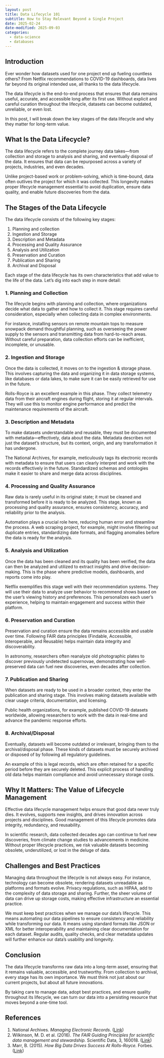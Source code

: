 ```yaml
---
layout: post
title: Data Lifecycle 101
subtitle: How to Stay Relevant Beyond a Single Project
date: 2025-02-24
date-modified: 2025-09-03
categories:
  - data-science
  - databases
---
```


## Introduction

Ever wonder how datasets used for one project end up fueling countless others?
From Netflix recommendations to COVID-19 dashboards, data lives far beyond its
original intended use, all thanks to the data lifecycle.

The data lifecycle is the end-to-end process that ensures that data remains
useful, accurate, and accessible long after its first use. Without explicit and
careful curation throughout the lifecycle, datasets can become outdated,
unreliable, or even lost.

In this post, I will break down the key stages of the data lifecycle and why
they matter for long-term value.

## What Is the Data Lifecycle?

The data lifecycle refers to the complete journey data takes—from collection
and storage to analysis and sharing, and eventually disposal of the data. It
ensures that data can be repurposed across a variety of projects, industries,
and even decades.

Unlike project-based work or problem-solving, which is time-bound, data often
outlives the project for which it was collected. This longevity makes proper
lifecycle management essential to avoid duplication, ensure data quality, and
enable future discoveries from the data.

## The Stages of the Data Lifecycle

The data lifecycle consists of the following key stages:

1. Planning and collection
2. Ingestion and Storage
3. Description and Metadata
4. Processing and Quality Assurance
5. Analysis and Utilization
6. Preservation and Curation
7. Publication and Sharing
8. Archival and Disposal

Each stage of the data lifecycle has its own characteristics that add value to
the life of the data. Let's dig into each step in more detail:

### 1. Planning and Collection

The lifecycle begins with planning and collection, where organizations decide
what data to gather and how to collect it. This stage requires careful
consideration, especially when collecting data in complex environments.

For instance, installing sensors on remote mountain tops to measure snowpack
demand thoughtful planning, such as overseeing the power supply to the sensors
and transmitting data from hard-to-reach areas. Without careful preparation,
data collection efforts can be inefficient, incomplete, or unusable.

### 2. Ingestion and Storage

Once the data is collected, it moves on to the ingestion & storage phase. This
involves capturing the data and organizing it in data storage systems, like
databases or data lakes, to make sure it can be easily retrieved for use in the
future.

Rolls-Royce is an excellent example in this phase. They collect telemetry data
from their aircraft engines during flight, storing it at regular intervals.
They will use this to monitor engine performance and predict the maintenance
requirements of the aircraft.

### 3. Description and Metadata

To make datasets understandable and reusable, they must be documented with
metadata—effectively, data about the data. Metadata describes not just the
dataset's structure, but its context, origin, and any transformation it has
undergone.

The National Archives, for example, meticulously tags its electronic records
with metadata to ensure that users can clearly interpret and work with the
records effectively in the future. Standardized schemas and ontologies make it
easier to share and merge data across disciplines.

### 4. Processing and Quality Assurance

Raw data is rarely useful in its original state; it must be cleaned and
transformed before it is ready to be analyzed. This stage, known as processing
and quality assurance, ensures consistency, accuracy, and reliability prior to
the analysis.

Automation plays a crucial role here, reducing human error and streamline the
process. A web scraping project, for example, might involve filtering out
duplicate entries, standardizing date formats, and flagging anomalies before
the data is ready for the analysis.

### 5. Analysis and Utilization

Once the data has been cleaned and its quality has been verified, the data can
then be analyzed and utilized to extract insights and drive decision-making.
This is the phase where predictive models, dashboards, and reports come into
play.

Netflix exemplifies this stage well with their recommendation systems. They
will use their data to analyze user behavior to recommend shows based on the
user's viewing history and preferences. This personalizes each user's
experience, helping to maintain engagement and success within their platform.

### 6. Preservation and Curation

Preservation and curation ensure the data remains accessible and usable over
time. Following FAIR data principles (Findable, Accessible, Interoperable, and
Reusable) helps maintain data integrity and discoverability.

In astronomy, researchers often reanalyze old photographic plates to discover
previously undetected supernovae, demonstrating how well-preserved data can
fuel new discoveries, even decades after collection.

### 7. Publication and Sharing

When datasets are ready to be used in a broader context, they enter the
publication and sharing stage. This involves making datasets available with
clear usage criteria, documentation, and licensing.

Public health organizations, for example, published COVID-19 datasets
worldwide, allowing researchers to work with the data in real-time and advance
the pandemic response efforts.

### 8. Archival/Disposal

Eventually, datasets will become outdated or irrelevant, bringing them to the
archival/disposal phase. These kinds of datasets must be securely archived or
disposed of by following all regulatory guidelines.

An example of this is legal records, which are often retained for a specific
period before they are securely deleted. This explicit process of handling old
data helps maintain compliance and avoid unnecessary storage costs.

## Why It Matters: The Value of Lifecycle Management

Effective data lifecycle management helps ensure that good data never truly
dies. It evolves, supports new insights, and drives innovation across projects
and disciplines. Good management of this lifecycle promotes data integrity,
redundancy, and reusability.

In scientific research, data collected decades ago can continue to fuel new
discoveries, from climate change studies to advancements in medicine. Without
proper lifecycle practices, we risk valuable datasets becoming obsolete,
underutilized, or lost in the deluge of data.

## Challenges and Best Practices

Managing data throughout the lifecycle is not always easy. For instance,
technology can become obsolete, rendering datasets unreadable as platforms and
formats evolve. Privacy regulations, such as HIPAA, add to the complexity of
data storage and sharing. Further, the sheer volume of data can drive up
storage costs, making effective infrastructure an essential practice.

We must keep best practices when we manage our data's lifecycle. This means
automating our data pipelines to ensure consistency and reliability while
transforming our data. It means using standard formats like JSON or XML for
better interoperability and maintaining clear documentation for each dataset.
Regular audits, quality checks, and clear metadata updates will further enhance
our data's usability and longevity.

## Conclusion

The data lifecycle transforms raw data into a long-term asset, ensuring that it
remains valuable, accessible, and trustworthy. From collection to archival,
every stage has its own importance. We must think not just about our current
projects, but about all future innovations.

By taking care to manage data, adopt best practices, and ensure quality
throughout its lifecycle, we can turn our data into a persisting resource that
moves beyond a one-time tool.

## References

1. National Archives. *Managing Electronic Records*. ([Link][1])
2. Wilkinson, M. D. et al. (2016). *The FAIR Guiding Principles for scientific data management and stewardship.* Scientific Data, 3, 160018. ([Link][2])
3. Marr, B. (2015). *How Big Data Drives Success At Rolls-Royce.* Forbes. ([Link][3])

<!-- References -->

[1]: https://www.archives.gov/records-mgmt
[2]: https://doi.org/10.1038/sdata.2016.18
[3]: https://www.forbes.com/sites/bernardmarr/2015/06/01/how-big-data-drives-success-at-rolls-royce/
